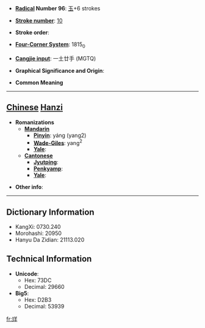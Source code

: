 * '''[[Wiktionary:Chinese radical index| Radical]] Number 96''': [[Wiktionary:Chinese radical index 玉|玉]]+6 strokes

* '''[[Wiktionary:Chinese total strokes index|Stroke number]]''': [[Wiktionary:Chinese total strokes index 10|10]]

* '''Stroke order''': 

* '''[[Wiktionary:Chinese four corner index|Four-Corner System]]''': 1815<sub>0</sub>

* '''[[Wiktionary:Chinese Cangjie index|Cangjie input]]''': 一土廿手 (MGTQ)

* '''Graphical Significance and Origin''': 

* '''Common Meaning'''

----

== [[Chinese]] [[Hanzi]] ==

* '''Romanizations'''
** '''[[Mandarin]]'''
*** '''[[Pinyin]]''': yáng (yang2)
*** '''[[Wade-Giles]]''': yang<sup>2</sup>
*** '''[[Yale]]''': 
** '''[[Cantonese]]'''
*** '''[[Jyutping]]''':
*** '''[[Penkyamp]]''': 
*** '''[[Yale]]''': 

* '''Other info''': 

----

== Dictionary Information ==

* KangXi: 0730.240
* Morohashi: 20950
* Hanyu Da Zidian: 21113.020

== Technical Information ==

* '''Unicode''':
** Hex: 73DC
** Decimal: 29660
* '''Big5''':
** Hex: D2B3
** Decimal: 53939

[[fr:珜]]
